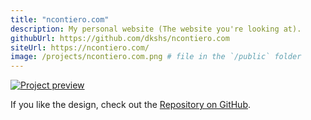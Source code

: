```yaml
---
title: "ncontiero.com"
description: My personal website (The website you're looking at).
githubUrl: https://github.com/dkshs/ncontiero.com
siteUrl: https://ncontiero.com/
image: /projects/ncontiero.com.png # file in the `/public` folder
---
```


[![Project preview](/projects/ncontiero.com.png)](https://ncontiero.com/)

If you like the design, check out the [Repository on GitHub](https://github.com/dkshs/ncontiero.com).
